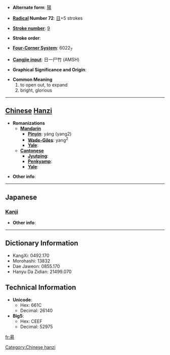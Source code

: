 * '''Alternate form''': [[陽]]

* '''[[Wiktionary:Chinese radical index| Radical]] Number 72''': [[Wiktionary:Chinese radical index 日|日]]+5 strokes

* '''[[Wiktionary:Chinese total strokes index|Stroke number]]''': [[Wiktionary:Chinese total strokes index 9|9]]

* '''Stroke order''': 

* '''[[Wiktionary:Chinese four corner index|Four-Corner System]]''': 6022<sub>7</sub>

* '''[[Wiktionary:Chinese Cangjie index|Cangjie input]]''': 日一尸竹 (AMSH)

* '''Graphical Significance and Origin''': 

* '''Common Meaning'''
*#to open out, to expand
*# bright, glorious


----

== [[Chinese]] [[Hanzi]] ==

* '''Romanizations'''
** '''[[Mandarin]]'''
*** '''[[Pinyin]]''': yáng (yang2)
*** '''[[Wade-Giles]]''': yang<sup>2</sup>
*** '''[[Yale]]''': 
** '''[[Cantonese]]'''
*** '''[[Jyutping]]''':
*** '''[[Penkyamp]]''': 
*** '''[[Yale]]''': 

* '''Other info''': 

----

==Japanese==
===[[Kanji]]===
{{kanji|on readings=[[よう]] (yō)
|kun readings=[[あがる]] (agaru), [[ひかり]] (hikari)
}}

* '''Other info''':  

----

== Dictionary Information ==

* KangXi: 0492.170
* Morohashi: 13832
* Dae Jaweon: 0855.170
* Hanyu Da Zidian: 21499.070

== Technical Information ==

* '''Unicode''':
** Hex: 661C
** Decimal: 26140
* '''Big5''':
** Hex: CEEF
** Decimal: 52975

[[Category:Chinese hanzi]]

[[fr:昜]]